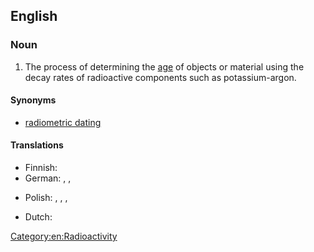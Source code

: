 ==English==

===Noun===
{{en-noun|-|s}}

# The process of determining the [[age]] of objects or material using the decay rates of radioactive components such as potassium-argon.

====Synonyms====
* [[radiometric dating]]

====Translations====
{{trans-top}}
* Finnish: {{t|fi|radioaktiivinen iänmääritys}}
* German: {{t|de|radiometrische Datierung|f}}, {{t|de|radioaktive Datierung|f}}, {{t|de|Radiodatierung|f}}
{{trans-mid}}
* Polish: {{t|pl|datowanie izotopowe|n}}, {{t|pl|datowanie promieniotwórcze|n}}, {{t|pl|radiodatowanie|n}}, {{t|pl|radiochronologia|f}}
{{trans-bottom}}

{{checktrans-top}}
* Dutch: {{t+|nl|radiometrische datering|f}}
{{trans-mid}}
{{trans-bottom}}

[[Category:en:Radioactivity]]